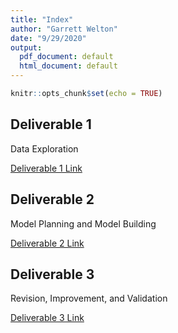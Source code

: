 ```yaml
---
title: "Index"
author: "Garrett Welton"
date: "9/29/2020"
output:
  pdf_document: default
  html_document: default
---
```


```r
knitr::opts_chunk$set(echo = TRUE)
```

## Deliverable 1

Data Exploration

[Deliverable 1 Link](deliverable1.pdf)

## Deliverable 2

Model Planning and Model Building

[Deliverable 2 Link](deliverable2.pdf)

## Deliverable 3

Revision, Improvement, and Validation

[Deliverable 3 Link](deliverable3.pdf)
